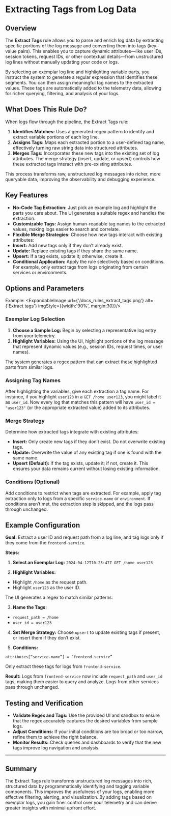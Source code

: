 
# Extracting Tags from Log Data

## Overview

The **Extract Tags** rule allows you to parse and enrich log data by extracting specific portions of the log message and converting them into tags (key-value pairs). This enables you to capture dynamic attributes—like user IDs, session tokens, request IDs, or other contextual details—from unstructured log lines without manually updating your code or logs.

By selecting an exemplar log line and highlighting variable parts, you instruct the system to generate a regular expression that identifies these segments. You can then assign meaningful tag names to the extracted values. These tags are automatically added to the telemetry data, allowing for richer querying, filtering, and analysis of your logs.

## What Does This Rule Do?

When logs flow through the pipeline, the Extract Tags rule:

1. **Identifies Matches:** Uses a generated regex pattern to identify and extract variable portions of each log line.
2. **Assigns Tags:** Maps each extracted portion to a user-defined tag name, effectively turning raw string data into structured attributes.
3. **Merges Tags:** Incorporates these new tags into the existing set of log attributes. The merge strategy (insert, update, or upsert) controls how these extracted tags interact with pre-existing attributes.

This process transforms raw, unstructured log messages into richer, more queryable data, improving the observability and debugging experience.

## Key Features

- **No-Code Tag Extraction:** Just pick an example log and highlight the parts you care about. The UI generates a suitable regex and handles the extraction.
- **Customizable Tags:** Assign human-readable tag names to the extracted values, making logs easier to search and correlate.
- **Flexible Merge Strategies:** Choose how new tags interact with existing attributes:
- **Insert:** Add new tags only if they don’t already exist.
- **Update:** Replace existing tags if they share the same name.
- **Upsert:** If a tag exists, update it; otherwise, create it.
- **Conditional Application:** Apply the rule selectively based on conditions. For example, only extract tags from logs originating from certain services or environments.

## Options and Parameters

Example:
<ExpandableImage url={'/docs_rules_extract_tags.png'} alt={'Extract tags'} imgStyle={{width:'90%', margin:30}}/>


### Exemplar Log Selection

1. **Choose a Sample Log:** Begin by selecting a representative log entry from your telemetry.
2. **Highlight Variables:** Using the UI, highlight portions of the log message that represent dynamic values (e.g., session IDs, request times, or user names).

The system generates a regex pattern that can extract these highlighted parts from similar logs.

### Assigning Tag Names

After highlighting the variables, give each extraction a tag name. For instance, if you highlight `user123` in a `GET /home user123`, you might label it as `user_id`. Now every log that matches this pattern will have `user_id = "user123"` (or the appropriate extracted value) added to its attributes.

### Merge Strategy

Determine how extracted tags integrate with existing attributes:

- **Insert:** Only create new tags if they don’t exist. Do not overwrite existing tags.
- **Update:** Overwrite the value of any existing tag if one is found with the same name.
- **Upsert (Default):** If the tag exists, update it; if not, create it. This ensures your data remains current without losing existing information.

### Conditions (Optional)

Add conditions to restrict when tags are extracted. For example, apply tag extraction only to logs from a specific `service.name` or `environment`. If conditions aren’t met, the extraction step is skipped, and the logs pass through unchanged.

## Example Configuration

**Goal:** Extract a user ID and request path from a log line, and tag logs only if they come from the `frontend-service`.

**Steps:**

1. **Select an Exemplar Log:**
`2024-04-12T10:23:47Z GET /home user123`

2. **Highlight Variables:**
- Highlight `/home` as the request path.
- Highlight `user123` as the user ID.

The UI generates a regex to match similar patterns.

3. **Name the Tags:**
- `request_path = /home`
- `user_id = user123`

4. **Set Merge Strategy:**
Choose `upsert` to update existing tags if present, or insert them if they don’t exist.

5. **Conditions:**
```ottl
attributes[“service.name”] = “frontend-service”
```
Only extract these tags for logs from `frontend-service`.

**Result:**
Logs from `frontend-service` now include `request_path` and `user_id` tags, making them easier to query and analyze. Logs from other services pass through unchanged.

## Testing and Verification

- **Validate Regex and Tags:** Use the provided UI and sandbox to ensure that the regex accurately captures the desired variables from sample logs.
- **Adjust Conditions:** If your initial conditions are too broad or too narrow, refine them to achieve the right balance.
- **Monitor Results:** Check queries and dashboards to verify that the new tags improve log navigation and analysis.

---

## Summary

The Extract Tags rule transforms unstructured log messages into rich, structured data by programmatically identifying and tagging variable components. This improves the usefulness of your logs, enabling more effective filtering, alerting, and visualization. By adding tags based on exemplar logs, you gain finer control over your telemetry and can derive greater insights with minimal upfront effort.

